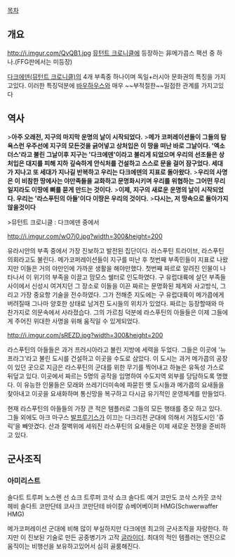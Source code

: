 [[목차]]

== 개요 ==
http://i.imgur.com/QvQB1.jpg
[[뮤턴트 크로니클]]에 등장하는 非메가콥스 팩션 중 하나.(FFG판에서는 미등장)

[[다크에덴(뮤턴트 크로니클)]]의 4개 부족중 하나이며 독일+러시아 문화권의 특징을 가지고있다. 이러한 특징덕분에 [[바우하우스]]와 매우 ~~부적절한~~밀접한 관계를 가지고있다


== 역사 ==

>'''아주 오래전, 지구의 마지막 운명의 날이 시작되었다.'''
>'''메가 코퍼레이션들이 그들의 탐욕스런 우주선에 지구의 모든것을 긁어넣고 상처입은 이 땅을 떠난 바로 그날이다. '엑소더스'라고 불린 그날이후 지구는 '다크에덴'이라고 불리게 되었으며 우리의 선조들은 상처입은 대지를 피해 지하 깊숙하게 안식처를 건설하고 스스로 문을 걸어 잠구었다. 세대가 지나고 또 세대가 지나길 반복하고 우리는  다크에덴의 지표로 돌아왔다.'''
>'''우리의 사명은 이 비참한 땅에사는 야만족들을 교화하고 문명화시키며 우리를 위협하는 그어떤 무리일지라도 이땅에 뼈를 묻게 만드는 것이다.'''
>'''이제, 지구의 새로운 운명의 날이 시작되었다. 우리는 '라스푸틴의 아들'이다 이땅은 우리의 것이다.'''
>'''다시는, 저 땅속으로 돌아가지 않을것이다'''

>뮤턴트 크로니클 : 다크에덴 중에서

http://i.imgur.com/wO7j0.jpg?width=300&height=200

유라시안의 부족 중에서 가장 진보하고 발전된 집단이다. 라스푸틴 트라이브, 라스푸틴 의회라고도 불린다. 메가코퍼레이션들이 지구를 떠난 후 첫번째 부족민들이 지표로 나왔지만 이들은 거의 야만인에 가까운 생활을 해야만했다. 첫번째 짜르로 알려진 인물이 나타나서 이 위기의 부족을 이끌고 맘모스 쉘터로 인도하였다. 구 유럽대륙에 살던 부족들 사이에서 신성시 여겨지던 그 장소로 이들을 이끈 짜르는 문명화된 체계와 사고방식, 그리고 가장 중요항 기술을 전수하였다. 그가 전해준 지도에는 구 유럽대륙이 메가콥에게 버려질때 그나마 양호한 상태로 남겨진 도시들의 위치가 있었다. 짜르는 등장할때와 마찬가지로 의문속에서 사라졌습다. 그의 가르침 덕분에  라스푸틴의 아들들은 이제 그들에게 주어진 위대한 사명을 위해 움직일 수 있게되었다.

http://i.imgur.com/sREZD.jpg?width=300&height=200

라스푸틴의 아들들은 과거 프러시아라고 불린 지방에 세력을 두었다. 그들은 이곳에 '뉴 프라그'라고 불린 도시를 건설하고 이곳을 수도로 삼았다. 이 도시는 과거 메가콥의 공장이 있던 곳으로 지금은 라스푸틴의 군대를 위한 무기를 찍어내고 하늘은 유독성 가스로 뒤덮고 있다. 이곳에서 짜르는 5명의 공작을 임명하여 수도지역 외부를 당담하도록 명했다. 이 유능한 인물들은 모래와 쓰레기더미속에 파묻힌 옛 도시들과 메가콥의 요새들을 찾아내고 이곳을 요새화하며 통신망을 복구하고 다시금 유기적인 운영체계를 만들었다.

현재 라스푸틴의 아들들의 가장 큰 적은 템플러로 그들의 모든 행태를 증오 하고 있다. 
그들 외에도 아크 마구스 [[발프루기스]]가 이끄는 다크리전 군대에 의해서 거점도시인 '쥬릭'을 빼앗겼다. 산과 절벽위에 세워진 라스푸틴의 요새들은 이제 새로운 전쟁을 준비하고 있다.

== 군사조직 ==

=== 아미리스트 ===
솔다트 트루퍼
노스렌 선
쇼크 트루퍼
코삭 쇼크 솔다트
예거 코만도
코삭 스카웃
코삭 헤비
솔다트 코만단테
코사크 코만단테
바이칼
슈베어베이퍼 HMG(Schwerwaffer HMG)

메가코퍼레이션 군대에 비해 많이 부실하지만 다크에덴 최고의 군사조직을 자랑한다.
하지만 이 진보된 기술로 만든 공중병기가 고작 [[글라이더]]. 최대의 적인 템플러는 엔진으로 움직이는 비행선을 보유하고있어서 심히 골룸해진다.
